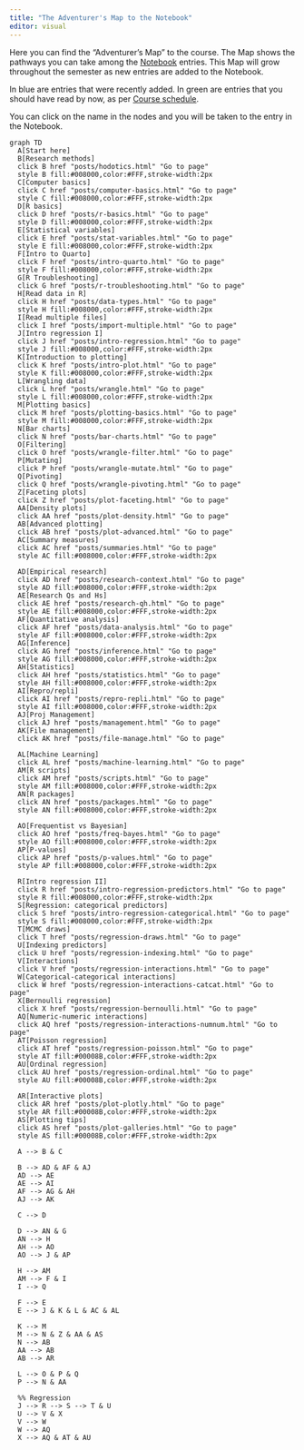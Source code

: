 ```yaml
---
title: "The Adventurer's Map to the Notebook"
editor: visual
---
```


Here you can find the "Adventurer's Map" to the course. The Map shows the pathways you can take among the [Notebook](notebook.qmd) entries. This Map will grow throughout the semester as new entries are added to the Notebook.

In blue are entries that were recently added. In green are entries that you should have read by now, as per [Course schedule](schedule.qmd).

::: callout-tip
You can click on the name in the nodes and you will be taken to the entry in the Notebook.
:::

<!-- {{< pdf posts/map.pdf width=100% height=600 >}} -->

```mermaid
graph TD
  A[Start here]
  B[Research methods]
  click B href "posts/hodotics.html" "Go to page"
  style B fill:#008000,color:#FFF,stroke-width:2px
  C[Computer basics]
  click C href "posts/computer-basics.html" "Go to page"
  style C fill:#008000,color:#FFF,stroke-width:2px
  D[R basics]
  click D href "posts/r-basics.html" "Go to page"
  style D fill:#008000,color:#FFF,stroke-width:2px
  E[Statistical variables]
  click E href "posts/stat-variables.html" "Go to page"
  style E fill:#008000,color:#FFF,stroke-width:2px
  F[Intro to Quarto]
  click F href "posts/intro-quarto.html" "Go to page"
  style F fill:#008000,color:#FFF,stroke-width:2px
  G[R Troubleshooting]
  click G href "posts/r-troubleshooting.html" "Go to page"
  H[Read data in R]
  click H href "posts/data-types.html" "Go to page"
  style H fill:#008000,color:#FFF,stroke-width:2px
  I[Read multiple files]
  click I href "posts/import-multiple.html" "Go to page"
  J[Intro regression I]
  click J href "posts/intro-regression.html" "Go to page"
  style J fill:#008000,color:#FFF,stroke-width:2px
  K[Introduction to plotting]
  click K href "posts/intro-plot.html" "Go to page"
  style K fill:#008000,color:#FFF,stroke-width:2px
  L[Wrangling data]
  click L href "posts/wrangle.html" "Go to page"
  style L fill:#008000,color:#FFF,stroke-width:2px
  M[Plotting basics]
  click M href "posts/plotting-basics.html" "Go to page"
  style M fill:#008000,color:#FFF,stroke-width:2px
  N[Bar charts]
  click N href "posts/bar-charts.html" "Go to page"
  O[Filtering]
  click O href "posts/wrangle-filter.html" "Go to page"
  P[Mutating]
  click P href "posts/wrangle-mutate.html" "Go to page"
  Q[Pivoting]
  click Q href "posts/wrangle-pivoting.html" "Go to page"
  Z[Faceting plots]
  click Z href "posts/plot-faceting.html" "Go to page"
  AA[Density plots]
  click AA href "posts/plot-density.html" "Go to page"
  AB[Advanced plotting]
  click AB href "posts/plot-advanced.html" "Go to page"
  AC[Summary measures]
  click AC href "posts/summaries.html" "Go to page"
  style AC fill:#008000,color:#FFF,stroke-width:2px
  
  AD[Empirical research]
  click AD href "posts/research-context.html" "Go to page"
  style AD fill:#008000,color:#FFF,stroke-width:2px
  AE[Research Qs and Hs]
  click AE href "posts/research-qh.html" "Go to page"
  style AE fill:#008000,color:#FFF,stroke-width:2px
  AF[Quantitative analysis]
  click AF href "posts/data-analysis.html" "Go to page"
  style AF fill:#008000,color:#FFF,stroke-width:2px
  AG[Inference]
  click AG href "posts/inference.html" "Go to page"
  style AG fill:#008000,color:#FFF,stroke-width:2px
  AH[Statistics]
  click AH href "posts/statistics.html" "Go to page"
  style AH fill:#008000,color:#FFF,stroke-width:2px
  AI[Repro/repli]
  click AI href "posts/repro-repli.html" "Go to page"
  style AI fill:#008000,color:#FFF,stroke-width:2px
  AJ[Proj Management]
  click AJ href "posts/management.html" "Go to page"
  AK[File management]
  click AK href "posts/file-manage.html" "Go to page"
  
  AL[Machine Learning]
  click AL href "posts/machine-learning.html" "Go to page"
  AM[R scripts]
  click AM href "posts/scripts.html" "Go to page"
  style AM fill:#008000,color:#FFF,stroke-width:2px
  AN[R packages]
  click AN href "posts/packages.html" "Go to page"
  style AN fill:#008000,color:#FFF,stroke-width:2px
  
  AO[Frequentist vs Bayesian]
  click AO href "posts/freq-bayes.html" "Go to page"
  style AO fill:#008000,color:#FFF,stroke-width:2px
  AP[P-values]
  click AP href "posts/p-values.html" "Go to page"
  style AP fill:#008000,color:#FFF,stroke-width:2px
  
  R[Intro regression II]
  click R href "posts/intro-regression-predictors.html" "Go to page"
  style R fill:#008000,color:#FFF,stroke-width:2px
  S[Regression: categorical predictors]
  click S href "posts/intro-regression-categorical.html" "Go to page"
  style S fill:#008000,color:#FFF,stroke-width:2px
  T[MCMC draws]
  click T href "posts/regression-draws.html" "Go to page"
  U[Indexing predictors]
  click U href "posts/regression-indexing.html" "Go to page"
  V[Interactions]
  click V href "posts/regression-interactions.html" "Go to page"
  W[Categorical-categorical interactions]
  click W href "posts/regression-interactions-catcat.html" "Go to page"
  X[Bernoulli regression]
  click X href "posts/regression-bernoulli.html" "Go to page"
  AQ[Numeric-numeric interactions]
  click AQ href "posts/regression-interactions-numnum.html" "Go to page"
  AT[Poisson regression]
  click AT href "posts/regression-poisson.html" "Go to page"
  style AT fill:#00008B,color:#FFF,stroke-width:2px
  AU[Ordinal regression]
  click AU href "posts/regression-ordinal.html" "Go to page"
  style AU fill:#00008B,color:#FFF,stroke-width:2px
  
  AR[Interactive plots]
  click AR href "posts/plot-plotly.html" "Go to page"
  style AR fill:#00008B,color:#FFF,stroke-width:2px
  AS[Plotting tips]
  click AS href "posts/plot-galleries.html" "Go to page"
  style AS fill:#00008B,color:#FFF,stroke-width:2px
  
  A --> B & C
  
  B --> AD & AF & AJ
  AD --> AE
  AE --> AI
  AF --> AG & AH
  AJ --> AK
  
  C --> D
  
  D --> AN & G
  AN --> H
  AH --> AO
  AO --> J & AP
  
  H --> AM
  AM --> F & I
  I --> Q
  
  F --> E
  E --> J & K & L & AC & AL
  
  K --> M
  M --> N & Z & AA & AS
  N --> AB
  AA --> AB
  AB --> AR

  L --> O & P & Q
  P --> N & AA
  
  %% Regression
  J --> R --> S --> T & U
  U --> V & X
  V --> W
  W --> AQ
  X --> AQ & AT & AU
  
  
  
```
